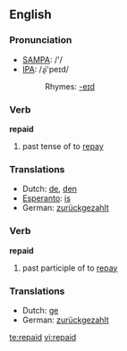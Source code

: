 ==English==

===Pronunciation===
*[[w:SAMPA|SAMPA]]: /'/
*[[w:IPA|IPA]]: /ɻi'peɪd/
*:Rhymes: [[Rhymes:English:-eɪd|-eɪd]]

===Verb===
'''repaid'''

# past tense of to [[repay]]

===Translations===
*Dutch: [[de]], [[den]]
*[[Esperanto]]: [[is]]
*German: [[zurückgezahlt]]

===Verb===
'''repaid'''

# past participle of to [[repay]]

===Translations===
*Dutch: [[ge]]
*German: [[zurückgezahlt]]

[[te:repaid]]
[[vi:repaid]]